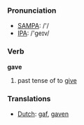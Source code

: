 === Pronunciation ===
*[[w:SAMPA|SAMPA]]: /'/
*[[w:IPA|IPA]]: /'geɪv/

=== Verb ===

'''gave'''

# past tense of to [[give]]

=== Translations ===
*[[Dutch]]: [[gaf]], [[gaven]]